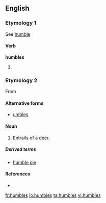 ==English==

===Etymology 1===
See [[humble]]

====Verb====
'''humbles'''

# {{third-person singular of|[[humble]]}}

===Etymology 2===
From {{term|numbles|lang=enm}}

====Alternative forms====
*[[umbles]]

====Noun====
{{en-plural noun}}

# {{archaic}} Entrails of a deer.

=====Derived terms=====
*[[humble pie]]

====References====
*{{R:Webster 1913}}

[[fr:humbles]]
[[io:humbles]]
[[ta:humbles]]
[[vi:humbles]]